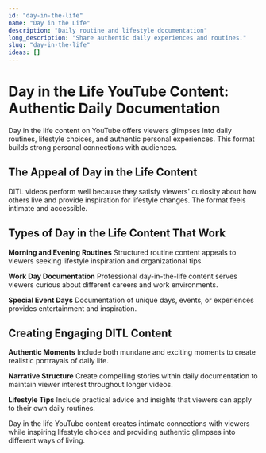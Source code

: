 ```yaml
---
id: "day-in-the-life"
name: "Day in the Life"
description: "Daily routine and lifestyle documentation"
long_description: "Share authentic daily experiences and routines."
slug: "day-in-the-life"
ideas: []
---
```


# Day in the Life YouTube Content: Authentic Daily Documentation

Day in the life content on YouTube offers viewers glimpses into daily routines, lifestyle choices, and authentic personal experiences. This format builds strong personal connections with audiences.

## The Appeal of Day in the Life Content

DITL videos perform well because they satisfy viewers' curiosity about how others live and provide inspiration for lifestyle changes. The format feels intimate and accessible.

## Types of Day in the Life Content That Work

**Morning and Evening Routines**
Structured routine content appeals to viewers seeking lifestyle inspiration and organizational tips.

**Work Day Documentation**
Professional day-in-the-life content serves viewers curious about different careers and work environments.

**Special Event Days**
Documentation of unique days, events, or experiences provides entertainment and inspiration.

## Creating Engaging DITL Content

**Authentic Moments**
Include both mundane and exciting moments to create realistic portrayals of daily life.

**Narrative Structure**
Create compelling stories within daily documentation to maintain viewer interest throughout longer videos.

**Lifestyle Tips**
Include practical advice and insights that viewers can apply to their own daily routines.

Day in the life YouTube content creates intimate connections with viewers while inspiring lifestyle choices and providing authentic glimpses into different ways of living.
